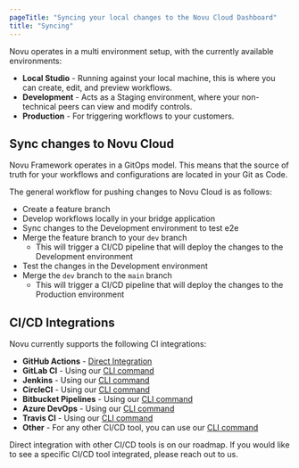 ```yaml
---
pageTitle: "Syncing your local changes to the Novu Cloud Dashboard"
title: "Syncing"
---
```



Novu operates in a multi environment setup, with the currently available environments:

- **Local Studio** - Running against your local machine, this is where you can create, edit, and preview workflows.
- **Development** - Acts as a Staging environment, where your non-technical peers can view and modify controls.
- **Production** - For triggering workflows to your customers.

## Sync changes to Novu Cloud

Novu Framework operates in a GitOps model. This means that the source of truth for your workflows and configurations are located in your Git as Code.

The general workflow for pushing changes to Novu Cloud is as follows:

- Create a feature branch
- Develop workflows locally in your bridge application
- Sync changes to the Development environment to test e2e
- Merge the feature branch to your `dev` branch
  - This will trigger a CI/CD pipeline that will deploy the changes to the Development environment
- Test the changes in the Development environment
- Merge the `dev` branch to the `main` branch
  - This will trigger a CI/CD pipeline that will deploy the changes to the Production environment

## CI/CD Integrations

Novu currently supports the following CI integrations:

- **GitHub Actions** - [Direct Integration](/framework/deployment/actions)
- **GitLab CI** - Using our [CLI command](/framework/deployment/cli)
- **Jenkins** - Using our [CLI command](/framework/deployment/cli)
- **CircleCI** - Using our [CLI command](/framework/deployment/cli)
- **Bitbucket Pipelines** - Using our [CLI command](/framework/deployment/cli)
- **Azure DevOps** - Using our [CLI command](/framework/deployment/cli)
- **Travis CI** - Using our [CLI command](/framework/deployment/cli)
- **Other** - For any other CI/CD tool, you can use our [CLI command](/framework/deployment/cli)

<Callout type="info">
  Direct integration with other CI/CD tools is on our roadmap. If you would like
  to see a specific CI/CD tool integrated, please reach out to us.
</Callout>
